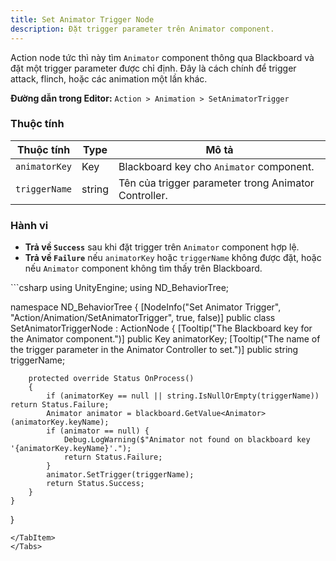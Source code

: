 ```yaml
---
title: Set Animator Trigger Node
description: Đặt trigger parameter trên Animator component.
---
```


Action node tức thì này tìm `Animator` component thông qua Blackboard và đặt một trigger parameter được chỉ định. Đây là cách chính để trigger attack, flinch, hoặc các animation một lần khác.

**Đường dẫn trong Editor:** `Action > Animation > SetAnimatorTrigger`

### Thuộc tính

| Thuộc tính      | Type   | Mô tả                                                          |
| -------------- | ------ | --------------------------------------------------------------- |
| `animatorKey`  | Key    | Blackboard key cho `Animator` component.                       |
| `triggerName`  | string | Tên của trigger parameter trong Animator Controller.            |

### Hành vi

-   **Trả về `Success`** sau khi đặt trigger trên `Animator` component hợp lệ.
-   **Trả về `Failure`** nếu `animatorKey` hoặc `triggerName` không được đặt, hoặc nếu `Animator` component không tìm thấy trên Blackboard.

<Tabs>
<TabItem label="C# Code">
```csharp
using UnityEngine;
using ND_BehaviorTree;

namespace ND_BehaviorTree
{
    [NodeInfo("Set Animator Trigger", "Action/Animation/SetAnimatorTrigger", true, false)]
    public class SetAnimatorTriggerNode : ActionNode
    {
        [Tooltip("The Blackboard key for the Animator component.")]
        public Key animatorKey;
        [Tooltip("The name of the trigger parameter in the Animator Controller to set.")]
        public string triggerName;

        protected override Status OnProcess()
        {
            if (animatorKey == null || string.IsNullOrEmpty(triggerName)) return Status.Failure;
            Animator animator = blackboard.GetValue<Animator>(animatorKey.keyName);
            if (animator == null) {
                Debug.LogWarning($"Animator not found on blackboard key '{animatorKey.keyName}'.");
                return Status.Failure;
            }
            animator.SetTrigger(triggerName);
            return Status.Success;
        }
    }
}
```
</TabItem>
</Tabs>
